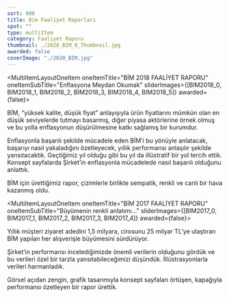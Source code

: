 ```yaml
---
sort: 900
title: Bim Faaliyet Raporları
spot: ""
type: multiItem
category: Faaliyet Raporu
thumbnail: ./2020_BIM_0_Thumbnail.jpg
awarded: false
coverImage: "./2020_BIM.jpg"
---
```




<MultiItemLayoutOneItem oneItemTitle="BİM 2020 FAALİYET RAPORU" oneItemSubTitle="" sliderImages={[BIM2020_0]} awarded={false}>

</MultiItemLayoutOneItem>


<MultiItemLayoutOneItem oneItemTitle="BİM 2018 FAALİYET RAPORU" oneItemSubTitle="Enflasyona Meydan Okumak" sliderImages={[BIM2018_0, BIM2018_1, BIM2018_2, BIM2018_3, BIM2018_4, BIM2018_5]} awarded={false}>

BİM, “yüksek kalite, düşük fiyat” anlayışıyla ürün fiyatlarını mümkün olan en düşük seviyelerde tutmayı basarmış̧, diğer piyasa aktörlerine örnek olmuş̧ ve bu yolla enflasyonun düşürülmesine katkı sağlamış̧ bir kurumdur.

Enflasyonla başarılı şekilde mücadele eden BİM’i bu yönüyle anlatacak, başarıyı nasıl yakaladığını özetleyecek, yıllık performansı anlaşılır şekilde yansıtacaktık. Geçtiğimiz yıl olduğu gibi bu yıl da illüstratif bir yol tercih ettik. Konsept sayfalarda Şirket’in enflasyonla mücadelede nasıl başarılı olduğunu anlattık.

BİM için ürettiğimiz rapor, çizimlerle birlikte sempatik, renkli ve canlı bir hava kazanmış oldu.

</MultiItemLayoutOneItem>


<MultiItemLayoutOneItem oneItemTitle="BİM 2017 FAALİYET RAPORU" oneItemSubTitle="Büyümenin renkli anlatımı..." sliderImages={[BIM2017_0, BIM2017_1, BIM2017_2, BIM2017_3, BIM2017_4]} awarded={false}>

Yıllık müşteri ziyaret adedini 1,5 milyara, cirosunu 25 milyar TL’ye ulaştıran BİM yapılan her alışverişle büyümesini sürdürüyor.

Şirket’in performansı incelediğimizde önemli verilerin olduğunu gördük ve bu verileri özel bir tarzla yansıtabileceğimizi düşündük. İllüstrasyonlarla verileri harmanladık.

Görsel açıdan zengin, grafik tasarımıyla konsept sayfaları örtüşen, kapağıyla performansı özetleyen bir rapor ürettik.

</MultiItemLayoutOneItem>
